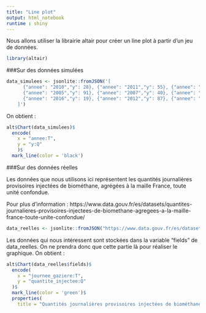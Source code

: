 ```yaml
---
title: "Line plot"
output: html_notebook
runtime : shiny
---
```


Nous allons utiliser la librairie altair pour créer un line plot à partir d'un jeu de données.

```r
library(altair)
```


###Sur des données simulées

```r
data_simulees <- jsonlite::fromJSON('[
      {"annee": "2010","y": 28}, {"annee": "2011","y": 55}, {"annee": "2018","y": 43},
      {"annee": "2005","y": 91}, {"annee": "2007","y": 40}, {"annee": "2015","y": 53},
      {"annee": "2016","y": 19}, {"annee": "2012","y": 87}, {"annee": "2008","y": 75}
    ]')
```
On obtient :

```r
alt$Chart(data_simulees)$
  encode(
    x = "annee:T",
    y = "y:Q"
    )$
  mark_line(color = 'black')
```

###Sur des données réelles

Les données que nous utilisons ici représentent les quantités journalières provisoires injectées de biométhane, agrégées à la maille France, toute unité confondue.

Pour plus d'information :
https://www.data.gouv.fr/es/datasets/quantites-journalieres-provisoires-injectees-de-biomethane-agregees-a-la-maille-france-toute-unite-confondue/

```r
data_reelles <- jsonlite::fromJSON("https://www.data.gouv.fr/es/datasets/r/0cb7962b-1358-488f-a433-8d452d8d6257")
```

Les données qui nous intéressent sont stockées dans la variable "fields" de data_reelles. On ne prendra donc que cette partie là pour réaliser le graphique. On obtient :

```r
alt$Chart(data_reelles$fields)$
  encode(
    x = "journee_gaziere:T",
    y = "quantite_injectee:Q"
  )$
  mark_line(color = 'green')$
  properties(
    title = "Quantités journalières provisoires injectées de biométhane, agrégées à la maille France, toute unité confondue.")
```
